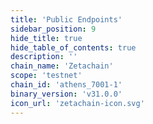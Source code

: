 ```yaml
---
title: 'Public Endpoints'
sidebar_position: 9
hide_title: true
hide_table_of_contents: true
description: ''
chain_name: 'Zetachain'
scope: 'testnet'
chain_id: 'athens_7001-1'
binary_version: 'v31.0.0'
icon_url: 'zetachain-icon.svg'
---
```



<PageTitle
  iconUrl="img/zetachain-icon.svg"
  title="Zetachain Public Endpoints"
  chainId="athens_7001-1"
  version="v31.0.0"
/>

<PublicEndpoints chainId="athens_7001-1" />
